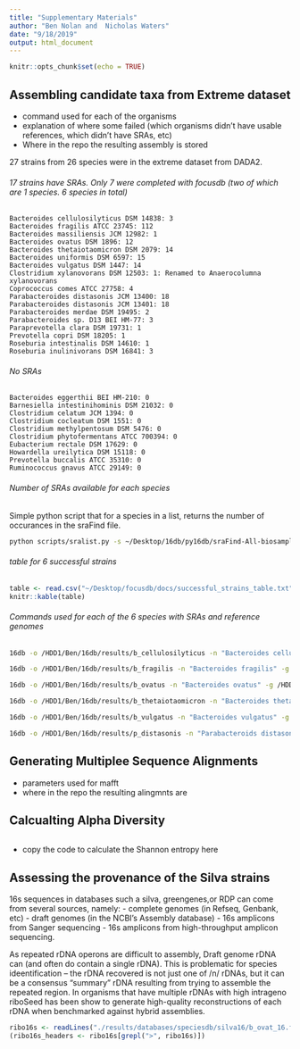```yaml
---
title: "Supplementary Materials"
author: "Ben Nolan and  Nicholas Waters"
date: "9/18/2019"
output: html_document
---
```


```r
knitr::opts_chunk$set(echo = TRUE)

```

## Assembling candidate taxa from Extreme dataset
- command used for each of the organisms
- explanation of where some failed (which organisms didn't have usable references, which didn't have SRAs, etc)
- Where in the repo the resulting assembly is stored

27 strains from 26 species were in the extreme dataset from DADA2.

###### 17 strains have SRAs. Only 7 were completed with focusdb (two of which are 1 species. 6 species in total)
```{}
Bacteroides cellulosilyticus DSM 14838: 3
Bacteroides fragilis ATCC 23745: 112
Bacteroides massiliensis JCM 12982: 1
Bacteroides ovatus DSM 1896: 12
Bacteroides thetaiotaomicron DSM 2079: 14
Bacteroides uniformis DSM 6597: 15
Bacteroides vulgatus DSM 1447: 14
Clostridium xylanovorans DSM 12503: 1: Renamed to Anaerocolumna xylanovorans
Coprococcus comes ATCC 27758: 4
Parabacteroides distasonis JCM 13400: 18
Parabacteroides distasonis JCM 13401: 18
Parabacteroides merdae DSM 19495: 2
Parabacteroides sp. D13 BEI HM-77: 3
Paraprevotella clara DSM 19731: 1
Prevotella copri DSM 18205: 1
Roseburia intestinalis DSM 14610: 1
Roseburia inulinivorans DSM 16841: 3
```


###### No SRAs
```{}
Bacteroides eggerthii BEI HM-210: 0
Barnesiella intestinihominis DSM 21032: 0
Clostridium celatum JCM 1394: 0
Clostridium cocleatum DSM 1551: 0 
Clostridium methylpentosum DSM 5476: 0
Clostridium phytofermentans ATCC 700394: 0
Eubacterium rectale DSM 17629: 0
Howardella ureilytica DSM 15118: 0
Prevotella buccalis ATCC 35310: 0 
Ruminococcus gnavus ATCC 29149: 0
```

###### Number of SRAs available for each species

Simple python script that for a species in a list, returns the number of occurances in the sraFind file.
```bash
python scripts/sralist.py -s ~/Desktop/16db/py16db/sraFind-All-biosample-with-SRA-hits.txt -l ~/Desktop/focusdb/docs/extreme_species_list.txt -o results/extreme_sra_count
```

###### table for 6 successful strains
```r
table <- read.csv("~/Desktop/focusdb/docs/successful_strains_table.txt", header=TRUE, sep = " ")
knitr::kable(table)
```

###### Commands used for each of the 6 species with SRAs and reference genomes
```bash
16db -o /HDD1/Ben/16db/results/b_cellulosilyticus -n "Bacteroides cellulosilyticus" -g /HDD1/Ben/16db/results/b_cellulosilyticus/genomes/ -S 15 --memory 100 --cores 12

16db -o /HDD1/Ben/16db/results/b_fragilis -n "Bacteroides fragilis" -g /HDD1/Ben/16db/results/b_fragilis/genomes/ -S 15 --memory 100 --cores 12

16db -o /HDD1/Ben/16db/results/b_ovatus -n "Bacteroides ovatus" -g /HDD1/Ben/16db/results/b_ovatus/genomes/ -S 15 --memory 100 --cores 12

16db -o /HDD1/Ben/16db/results/b_thetaiotaomicron -n "Bacteroides thetaiotaomicron" -g /HDD1/Ben/16db/results/b_thetaiotaomicron/genomes/ -S 15 --memory 100 --cores 12

16db -o /HDD1/Ben/16db/results/b_vulgatus -n "Bacteroides vulgatus" -g /HDD1/Ben/16db/results/b_vulgatus/genomes/ -S 15 --memory 100 --cores 12

16db -o /HDD1/Ben/16db/results/p_distasonis -n "Parabacteroids distasonis" -g /HDD1/Ben/16db/results/p_distasonis/genomes/ -S 15 --memory 100 --cores 12
```


## Generating Multiplee Sequence Alignments
- parameters used for mafft
- where in the repo the resulting alingmnts are

## Calcualting Alpha Diversity
```r

```
- copy the code to calculate the Shannon entropy here


## Assessing the provenance of the Silva strains
16s sequences in databases such a silva, greengenes,or RDP can come from several sources, namely:
- complete genomes (in Refseq, Genbank, etc)
- draft genomes (in the NCBI's Assembly database)
- 16s amplicons from Sanger sequencing
- 16s amplicons from high-throughput amplicon sequencing.

As repeated rDNA operons are difficult to assembly, Draft genome rDNA can (and often do contain a single rDNA).  This is problematic for species ideentification -- the rDNA recovered is not just one of /n/ rDNAs, but it can be a consensus "summary" rDNA resulting from trying to assemble the repeated region.   In organisms that have multiple rDNAs with high intrageno 
riboSeed has been show to generate high-quality reconstructions of each rDNA when benchmarked against hybrid assemblies. 

```r
ribo16s <- readLines("./results/databases/speciesdb/silva16/b_ovat_16.fa.mafft")
(ribo16s_headers <- ribo16s[grepl(">", ribo16s)])
```





